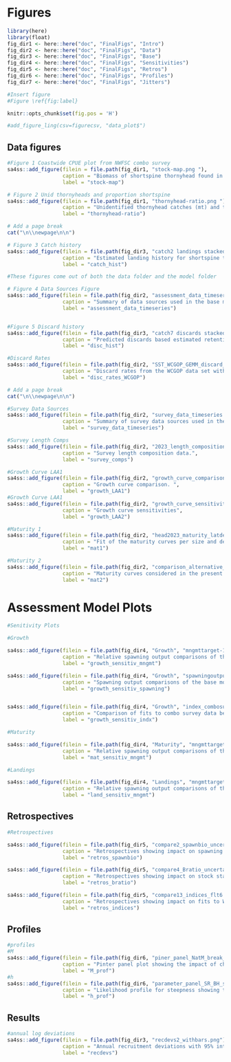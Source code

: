 \clearpage
# Figures

```r
library(here)
library(float)
fig_dir1 <- here::here("doc", "FinalFigs", "Intro")
fig_dir2 <- here::here("doc", "FinalFigs", "Data")
fig_dir3 <- here::here("doc", "FinalFigs", "Base")
fig_dir4 <- here::here("doc", "FinalFigs", "Sensitivities")
fig_dir5 <- here::here("doc", "FinalFigs", "Retros")
fig_dir6 <- here::here("doc", "FinalFigs", "Profiles")
fig_dir7 <- here::here("doc", "FinalFigs", "Jitters")

#Insert figure 
#Figure \ref{fig:label}
```

```r
knitr::opts_chunk$set(fig.pos = 'H')
```


```r
#add_figure_ling(csv=figurecsv, "data_plot$")
```


## Data figures

```r
#Figure 1 Coastwide CPUE plot from NWFSC combo survey
sa4ss::add_figure(filein = file.path(fig_dir1, "stock-map.png "), 
                  caption = "Biomass of shortspine thornyhead found in the NWFSC West Coast Groundfish Bottom Trawl Survey annual survey (2003-2022) coastwide.", 
                  label = "stock-map")

# Figure 2 Unid thornyheads and proportion shortspine
sa4ss::add_figure(filein = file.path(fig_dir1, "thornyhead-ratio.png "), 
                  caption = "Unidentified thornyhead catches (mt) and the proportion identified as shortspines, calculated as the ratio of shortspine thornyhead catches to combined longspine and shortspine catches.", 
                  label = "thornyhead-ratio")

# Add a page break
cat("\n\\newpage\n\n")
```

\clearpage

```r
# Figure 3 Catch history
sa4ss::add_figure(filein = file.path(fig_dir3, "catch2 landings stacked.png"), 
                  caption = "Estimated landing history for shortspine thornyhead.", 
                  label = "catch_hist")
```

\newpage

```r
#These figures come out of both the data folder and the model folder

# Figure 4 Data Sources Figure
sa4ss::add_figure(filein = file.path(fig_dir2, "assessment_data_timeseries.png"), 
                  caption = "Summary of data sources used in the base model.", 
                  label = "assessment_data_timeseries")


#Figure 5 Discard history
sa4ss::add_figure(filein = file.path(fig_dir3, "catch7 discards stacked plot (depends on multiple fleets).png"), 
                  caption = "Predicted discards based estimated retention and selectivity for each fleet.", 
                  label = "disc_hist")

#Discard Rates 
sa4ss::add_figure(filein = file.path(fig_dir2, "SST_WCGOP_GEMM_discard_rates_3fleet.png"), 
                  caption = "Discard rates from the WCGOP data set with catch share and non-catch share considerations from the GEMM dataset.", 
                  label = "disc_rates_WCGOP")

# Add a page break
cat("\n\\newpage\n\n")

#Survey Data Sources 
sa4ss::add_figure(filein = file.path(fig_dir2, "survey_data_timeseries.png"), 
                  caption = "Summary of survey data sources used in the base model.", 
                  label = "survey_data_timeseries")

#Survey Length Comps 
sa4ss::add_figure(filein = file.path(fig_dir2, "2023_length_compositions.png"), 
                  caption = "Survey length composition data.", 
                  label = "survey_comps")

#Growth Curve LAA1
sa4ss::add_figure(filein = file.path(fig_dir2, "growth_curve_comparison_LAA1.png"), 
                  caption = "Growth curve comparison. ", 
                  label = "growth_LAA1")
#Growth Curve LAA1
sa4ss::add_figure(filein = file.path(fig_dir2, "growth_curve_sensitivities_LAA2.png"), 
                  caption = "Growth curve sensitivities", 
                  label = "growth_LAA2")

#Maturity 1
sa4ss::add_figure(filein = file.path(fig_dir2, "head2023_maturity_latdepth_glm_fit.png"), 
                  caption = "Fit of the maturity curves per size and depth classes. Classes are designed for visual check of the model predictions only since the model assumes continuous and not categorical response to these variables.", 
                  label = "mat1")

#Maturity 2
sa4ss::add_figure(filein = file.path(fig_dir2, "comparison_alternative_maturity_curves.png"), 
                  caption = "Maturity curves considered in the present assessment (Head (2023)) and alternative versions considered in the sensitivity analysis.", 
                  label = "mat2")

```

# Assessment Model Plots 
```r

#Senitivity Plots 

#Growth

sa4ss::add_figure(filein = file.path(fig_dir4, "Growth", "mngmttarget-1.png"), 
                  caption = "Relative spawning output comparisons of the base model and high growth and low growth assumptions.", 
                  label = "growth_sensitiv_mngmt")

sa4ss::add_figure(filein = file.path(fig_dir4, "Growth", "spawningoutput-1.png"), 
                  caption = "Spawning output comparisons of the base model and high growth and low growth assumptions.", 
                  label = "growth_sensitiv_spawning")


sa4ss::add_figure(filein = file.path(fig_dir4, "Growth", "index_combosurv-1.png"), 
                  caption = "Comparison of fits to combo survey data between the base model and high growth and low growth sensitivities.", 
                  label = "growth_sensitiv_indx")

#Maturity

sa4ss::add_figure(filein = file.path(fig_dir4, "Maturity", "mngmttarget-1.png"), 
                  caption = "Relative spawning output comparisons of the base model and maturity sensitivities.", 
                  label = "mat_sensitiv_mngmt")

#Landings 

sa4ss::add_figure(filein = file.path(fig_dir4, "Landings", "mngmttarget-1.png"), 
                  caption = "Relative spawning output comparisons of the base model and landing sensitivities.", 
                  label = "land_sensitiv_mngmt")
```
## Retrospectives 
```r

#Retrospectives

sa4ss::add_figure(filein = file.path(fig_dir5, "compare2_spawnbio_uncertainty.png"), 
                  caption = "Retrospectives showing impact on spawning output.", 
                  label = "retros_spawnbio")

sa4ss::add_figure(filein = file.path(fig_dir5, "compare4_Bratio_uncertainty.png"), 
                  caption = "Retrospectives showing impact on stock status.", 
                  label = "retros_bratio")

sa4ss::add_figure(filein = file.path(fig_dir5, "compare13_indices_flt6.png"), 
                  caption = "Retrospectives showing impact on fits to WCGBTS index.", 
                  label = "retros_indices")
```
## Profiles 
```r

#profiles 
#M
sa4ss::add_figure(filein = file.path(fig_dir6, "piner_panel_NatM_break_1_Fem_GP_1.png"), 
                  caption = "Pinter panel plot showing the impact of changing natural mortality on the overall (top), length composition (middle), and survy (bottom) likeihoods.", 
                  label = "M_prof")
#h
sa4ss::add_figure(filein = file.path(fig_dir6, "parameter_panel_SR_BH_steep.png"), 
                  caption = "Likelihood profile for steepness showing the impact of the steepness value on the change in log likelihood (top-left), the fraction of unfished biomass (top-right), initial spawning biomass (bottom-left) and the terminal year of spawning biomass (bottom-right).", 
                  label = "h_prof")

```
## Results 
```r

#annual log deviations
sa4ss::add_figure(filein = file.path(fig_dir3, "recdevs2_withbars.png"), 
                  caption = "Annual recruitment deviations with 95% intervals", 
                  label = "recdevs")
```